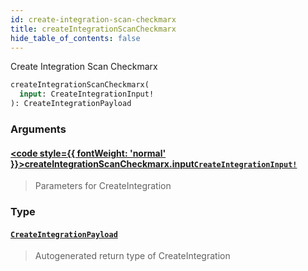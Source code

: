 ```yaml
---
id: create-integration-scan-checkmarx
title: createIntegrationScanCheckmarx
hide_table_of_contents: false
---
```








Create Integration Scan Checkmarx

```graphql
createIntegrationScanCheckmarx(
  input: CreateIntegrationInput!
): CreateIntegrationPayload
```


### Arguments

#### [<code style={{ fontWeight: 'normal' }}>createIntegrationScanCheckmarx.<b>input</b></code>](#)<Bullet />[`CreateIntegrationInput!`](/api/graphql/documentation/inputs/create-integration-input) <Badge class="secondary" text="non-null"/> <Badge class="secondary" text="input"/>
> Parameters for CreateIntegration
> 

### Type

#### [`CreateIntegrationPayload`](/api/graphql/documentation/objects/create-integration-payload) <Badge class="secondary" text="object"/>
> Autogenerated return type of CreateIntegration
> 





